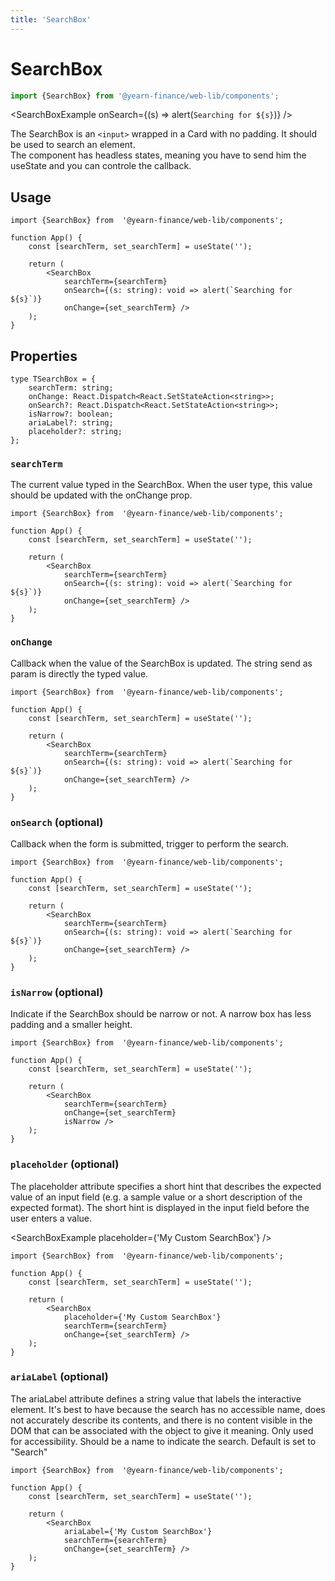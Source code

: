 ```yaml
---
title: 'SearchBox'
---
```




# SearchBox
```ts
import {SearchBox} from '@yearn-finance/web-lib/components';
```
<SearchBoxExample onSearch={(s) => alert(`Searching for ${s}`)} />

The SearchBox is an `<input>` wrapped in a Card with no padding. It should be used to search an element.  
The component has headless states, meaning you have to send him the useState and you can controle the callback.  

## Usage

```tsx
import {SearchBox} from  '@yearn-finance/web-lib/components';

function App() {
	const [searchTerm, set_searchTerm] = useState('');

	return (
		<SearchBox
			searchTerm={searchTerm}
			onSearch={(s: string): void => alert(`Searching for ${s}`)}
			onChange={set_searchTerm} />
	);
}
```

## Properties

```tsx
type TSearchBox = {
	searchTerm: string;
	onChange: React.Dispatch<React.SetStateAction<string>>;
	onSearch?: React.Dispatch<React.SetStateAction<string>>;
	isNarrow?: boolean;
	ariaLabel?: string;
	placeholder?: string;
};

```

### `searchTerm`
The current value typed in the SearchBox. When the user type, this value should be updated with the onChange prop.
```tsx {8}
import {SearchBox} from  '@yearn-finance/web-lib/components';

function App() {
	const [searchTerm, set_searchTerm] = useState('');

	return (
		<SearchBox
			searchTerm={searchTerm}
			onSearch={(s: string): void => alert(`Searching for ${s}`)}
			onChange={set_searchTerm} />
	);
}
```

### `onChange`
Callback when the value of the SearchBox is updated. The string send as param is directly the typed value.
```tsx {10}
import {SearchBox} from  '@yearn-finance/web-lib/components';

function App() {
	const [searchTerm, set_searchTerm] = useState('');

	return (
		<SearchBox
			searchTerm={searchTerm}
			onSearch={(s: string): void => alert(`Searching for ${s}`)}
			onChange={set_searchTerm} />
	);
}
```

### `onSearch` (optional)
Callback when the form is submitted, trigger to perform the search.
```tsx {9}
import {SearchBox} from  '@yearn-finance/web-lib/components';

function App() {
	const [searchTerm, set_searchTerm] = useState('');

	return (
		<SearchBox
			searchTerm={searchTerm}
			onSearch={(s: string): void => alert(`Searching for ${s}`)}
			onChange={set_searchTerm} />
	);
}
```

### `isNarrow` (optional)
Indicate if the SearchBox should be narrow or not. A narrow box has less padding and a smaller height.

<SearchBoxExample isNarrow />

```tsx {10}
import {SearchBox} from  '@yearn-finance/web-lib/components';

function App() {
	const [searchTerm, set_searchTerm] = useState('');

	return (
		<SearchBox
			searchTerm={searchTerm}
			onChange={set_searchTerm}
			isNarrow />
	);
}
```

### `placeholder` (optional)
The placeholder attribute specifies a short hint that describes the expected value of an input field (e.g. a sample value or a short description of the expected format). The short hint is displayed in the input field before the user enters a value.

<SearchBoxExample placeholder={'My Custom SearchBox'} />

```tsx {8}
import {SearchBox} from  '@yearn-finance/web-lib/components';

function App() {
	const [searchTerm, set_searchTerm] = useState('');

	return (
		<SearchBox
			placeholder={'My Custom SearchBox'}
			searchTerm={searchTerm}
			onChange={set_searchTerm} />
	);
}
```


### `ariaLabel` (optional)
The ariaLabel attribute defines a string value that labels the interactive element. It's best to have because the search has no accessible name, does not accurately describe its contents, and there is no content visible in the DOM that can be associated with the object to give it meaning. Only used for accessibility. Should be a name to indicate the search. Default is set to "Search"

```tsx {8}
import {SearchBox} from  '@yearn-finance/web-lib/components';

function App() {
	const [searchTerm, set_searchTerm] = useState('');

	return (
		<SearchBox
			ariaLabel={'My Custom SearchBox'}
			searchTerm={searchTerm}
			onChange={set_searchTerm} />
	);
}
```